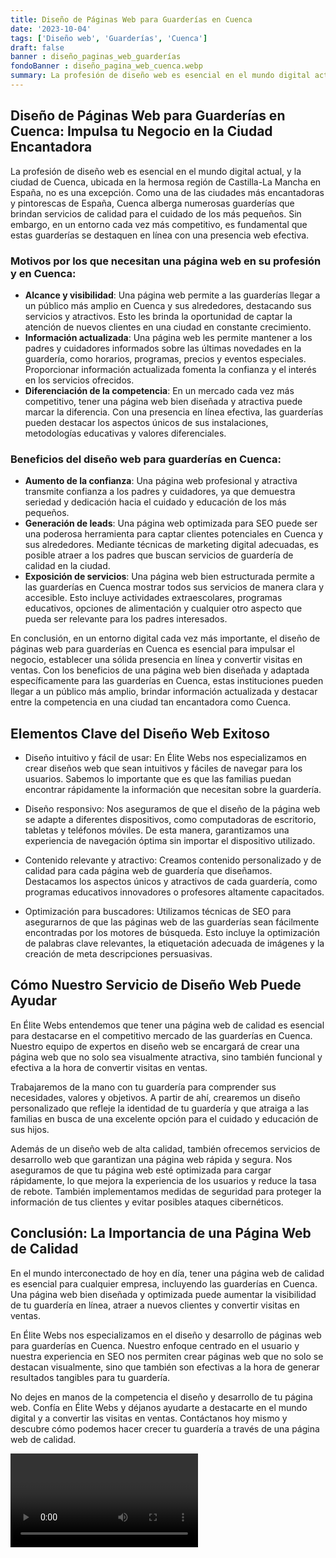 ```yaml
---
title: Diseño de Páginas Web para Guarderías en Cuenca
date: '2023-10-04'
tags: ['Diseño web', 'Guarderías', 'Cuenca']
draft: false
banner : diseño_paginas_web_guarderías
fondoBanner : diseño_pagina_web_cuenca.webp
summary: La profesión de diseño web es esencial en el mundo digital actual, y la ciudad de Cuenca, ubicada en la hermosa región de CastillaLa Mancha en España, no es una excepción. Como una de las ciudades más encantadoras y pintorescas de España, Cuenca alberga numerosas guarderías que brindan servicios de calidad para el cuidado de los más pequeños. Sin embargo, en un entorno cada vez más competitivo, es fundamental que estas guarderías se destaquen en línea con una presencia web efectiva.
---
```


## Diseño de Páginas Web para Guarderías en Cuenca: Impulsa tu Negocio en la Ciudad Encantadora

La profesión de diseño web es esencial en el mundo digital actual, y la ciudad de Cuenca, ubicada en la hermosa región de Castilla-La Mancha en España, no es una excepción. Como una de las ciudades más encantadoras y pintorescas de España, Cuenca alberga numerosas guarderías que brindan servicios de calidad para el cuidado de los más pequeños. Sin embargo, en un entorno cada vez más competitivo, es fundamental que estas guarderías se destaquen en línea con una presencia web efectiva.

### Motivos por los que necesitan una página web en su profesión y en Cuenca:

- **Alcance y visibilidad**: Una página web permite a las guarderías llegar a un público más amplio en Cuenca y sus alrededores, destacando sus servicios y atractivos. Esto les brinda la oportunidad de captar la atención de nuevos clientes en una ciudad en constante crecimiento.
- **Información actualizada**: Una página web les permite mantener a los padres y cuidadores informados sobre las últimas novedades en la guardería, como horarios, programas, precios y eventos especiales. Proporcionar información actualizada fomenta la confianza y el interés en los servicios ofrecidos.
- **Diferenciación de la competencia**: En un mercado cada vez más competitivo, tener una página web bien diseñada y atractiva puede marcar la diferencia. Con una presencia en línea efectiva, las guarderías pueden destacar los aspectos únicos de sus instalaciones, metodologías educativas y valores diferenciales.

### Beneficios del diseño web para guarderías en Cuenca:

- **Aumento de la confianza**: Una página web profesional y atractiva transmite confianza a los padres y cuidadores, ya que demuestra seriedad y dedicación hacia el cuidado y educación de los más pequeños.
- **Generación de leads**: Una página web optimizada para SEO puede ser una poderosa herramienta para captar clientes potenciales en Cuenca y sus alrededores. Mediante técnicas de marketing digital adecuadas, es posible atraer a los padres que buscan servicios de guardería de calidad en la ciudad.
- **Exposición de servicios**: Una página web bien estructurada permite a las guarderías en Cuenca mostrar todos sus servicios de manera clara y accesible. Esto incluye actividades extraescolares, programas educativos, opciones de alimentación y cualquier otro aspecto que pueda ser relevante para los padres interesados.

En conclusión, en un entorno digital cada vez más importante, el diseño de páginas web para guarderías en Cuenca es esencial para impulsar el negocio, establecer una sólida presencia en línea y convertir visitas en ventas. Con los beneficios de una página web bien diseñada y adaptada específicamente para las guarderías en Cuenca, estas instituciones pueden llegar a un público más amplio, brindar información actualizada y destacar entre la competencia en una ciudad tan encantadora como Cuenca.

<GifSeo />

<Cta />

## Elementos Clave del Diseño Web Exitoso

- Diseño intuitivo y fácil de usar: En Élite Webs nos especializamos en crear diseños web que sean intuitivos y fáciles de navegar para los usuarios. Sabemos lo importante que es que las familias puedan encontrar rápidamente la información que necesitan sobre la guardería.

- Diseño responsivo: Nos aseguramos de que el diseño de la página web se adapte a diferentes dispositivos, como computadoras de escritorio, tabletas y teléfonos móviles. De esta manera, garantizamos una experiencia de navegación óptima sin importar el dispositivo utilizado.

- Contenido relevante y atractivo: Creamos contenido personalizado y de calidad para cada página web de guardería que diseñamos. Destacamos los aspectos únicos y atractivos de cada guardería, como programas educativos innovadores o profesores altamente capacitados.

- Optimización para buscadores: Utilizamos técnicas de SEO para asegurarnos de que las páginas web de las guarderías sean fácilmente encontradas por los motores de búsqueda. Esto incluye la optimización de palabras clave relevantes, la etiquetación adecuada de imágenes y la creación de meta descripciones persuasivas.

## Cómo Nuestro Servicio de Diseño Web Puede Ayudar

En Élite Webs entendemos que tener una página web de calidad es esencial para destacarse en el competitivo mercado de las guarderías en Cuenca. Nuestro equipo de expertos en diseño web se encargará de crear una página web que no solo sea visualmente atractiva, sino también funcional y efectiva a la hora de convertir visitas en ventas.

Trabajaremos de la mano con tu guardería para comprender sus necesidades, valores y objetivos. A partir de ahí, crearemos un diseño personalizado que refleje la identidad de tu guardería y que atraiga a las familias en busca de una excelente opción para el cuidado y educación de sus hijos.

Además de un diseño web de alta calidad, también ofrecemos servicios de desarrollo web que garantizan una página web rápida y segura. Nos aseguramos de que tu página web esté optimizada para cargar rápidamente, lo que mejora la experiencia de los usuarios y reduce la tasa de rebote. También implementamos medidas de seguridad para proteger la información de tus clientes y evitar posibles ataques cibernéticos.

## Conclusión: La Importancia de una Página Web de Calidad

En el mundo interconectado de hoy en día, tener una página web de calidad es esencial para cualquier empresa, incluyendo las guarderías en Cuenca. Una página web bien diseñada y optimizada puede aumentar la visibilidad de tu guardería en línea, atraer a nuevos clientes y convertir visitas en ventas.

En Élite Webs nos especializamos en el diseño y desarrollo de páginas web para guarderías en Cuenca. Nuestro enfoque centrado en el usuario y nuestra experiencia en SEO nos permiten crear páginas web que no solo se destacan visualmente, sino que también son efectivas a la hora de generar resultados tangibles para tu guardería.

No dejes en manos de la competencia el diseño y desarrollo de tu página web. Confía en Élite Webs y déjanos ayudarte a destacarte en el mundo digital y a convertir las visitas en ventas. Contáctanos hoy mismo y descubre cómo podemos hacer crecer tu guardería a través de una página web de calidad.

<Video />

<CtaBot job='Guarderías' city='Cuenca'/>

<Gmaps query='Cuenca+españa+maps' />